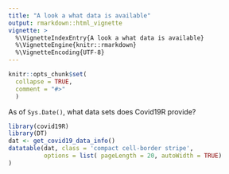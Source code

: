 ```yaml
---
title: "A look a what data is available"
output: rmarkdown::html_vignette
vignette: >
  %\VignetteIndexEntry{A look a what data is available}
  %\VignetteEngine{knitr::rmarkdown}
  %\VignetteEncoding{UTF-8}
---
```


```r
knitr::opts_chunk$set(
  collapse = TRUE,
  comment = "#>"
  )
```

As of `Sys.Date()`, what data sets does Covid19R provide?

```r
library(covid19R)
library(DT)
dat <- get_covid19_data_info()
datatable(dat, class = 'compact cell-border stripe',
          options = list( pageLength = 20, autoWidth = TRUE)
)
```
